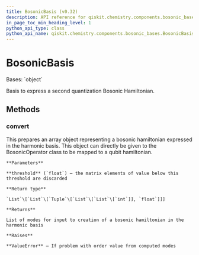 ```yaml
---
title: BosonicBasis (v0.32)
description: API reference for qiskit.chemistry.components.bosonic_bases.BosonicBasis in qiskit v0.32
in_page_toc_min_heading_level: 1
python_api_type: class
python_api_name: qiskit.chemistry.components.bosonic_bases.BosonicBasis
---
```


# BosonicBasis

<Class id="qiskit.chemistry.components.bosonic_bases.BosonicBasis" isDedicatedPage={true} github="https://github.com/qiskit-community/qiskit-aqua/tree/stable/0.9/qiskit/chemistry/components/bosonic_bases/bosonic_basis.py" signature="BosonicBasis" modifiers="class">
  Bases: `object`

  Basis to express a second quantization Bosonic Hamiltonian.

  ## Methods

  <span id="qiskit-chemistry-components-bosonic-bases-bosonicbasis-convert" />

  ### convert

  <Function id="qiskit.chemistry.components.bosonic_bases.BosonicBasis.convert" signature="BosonicBasis.convert(threshold=1e-06)">
    This prepares an array object representing a bosonic hamiltonian expressed in the harmonic basis. This object can directly be given to the BosonicOperator class to be mapped to a qubit hamiltonian.

    **Parameters**

    **threshold** (`float`) – the matrix elements of value below this threshold are discarded

    **Return type**

    `List`\[`List`\[`Tuple`\[`List`\[`List`\[`int`]], `float`]]]

    **Returns**

    List of modes for input to creation of a bosonic hamiltonian in the harmonic basis

    **Raises**

    **ValueError** – If problem with order value from computed modes
  </Function>
</Class>

